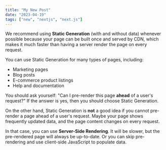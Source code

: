 ```yaml
---
title: "My New Post"
date: "2023-04-19"
tags: ["new", "nextjs", "next.js"]
---
```


We recommend using **Static Generation** (with and without data) whenever possible because your page can be built once and served by CDN, which makes it much faster than having a server render the page on every request.

<CustomImage src="/vpn-settings.png" />

You can use Static Generation for many types of pages, including:

- Marketing pages
- Blog posts
- E-commerce product listings
- Help and documentation

You should ask yourself: "Can I pre-render this page **ahead** of a user's request?" If the answer is yes, then you should choose Static Generation.

On the other hand, Static Generation is **not** a good idea if you cannot pre-render a page ahead of a user's request. Maybe your page shows frequently updated data, and the page content changes on every request.

In that case, you can use **Server-Side Rendering**. It will be slower, but the pre-rendered page will always be up-to-date. Or you can skip pre-rendering and use client-side JavaScript to populate data.
